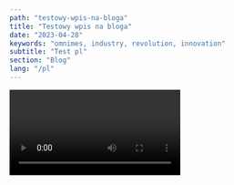 ```yaml
---
path: "testowy-wpis-na-bloga"
title: "Testowy wpis na bloga"
date: "2023-04-28"
keywords: "omnimes, industry, revolution, innovation"
subtitle: "Test pl"
section: "Blog"
lang: "/pl"
---
```


<Video id="6h649f2fB9Q" />

# Cześć!

Przemysł 4.0, zwany również "czwartą rewolucją przemysłową", to paradygmat zmieniający sposób prowadzenia produkcji. Obejmuje on integrację nowoczesnych technologii, takich jak sztuczna inteligencja, Internet Rzeczy (IoT) i analiza danych, w celu stworzenia inteligentnych fabryk. Polski sektor przemysłowy przeżywa transformację, dostosowując się do nowych realiów, co przyczynia się do zwiększenia efektywności, redukcji kosztów i zwiększenia konkurencyjności.

```ts
const sum = (num1: number, num2: number): number => {
  return num1 + num2;
};

console.log(sum(4, 8)); //12
```

You can use Static Generation for many types of pages, including:

- Marketing pages
- Blog posts
- E-commerce product listings
- Help and documentation

You should ask yourself: "Can I pre-render this page **ahead** of a user's request?" If the answer is yes, then you should choose Static Generation.

On the other hand, Static Generation is **not** a good idea if you cannot pre-render a page ahead of a user's request. Maybe your page shows frequently updated data, and the page content changes on every request.

In that case, you can use **Server-Side Rendering**. It will be slower, but the pre-rendered page will always be up-to-date. Or you can skip pre-rendering and use client-side JavaScript to populate data.
